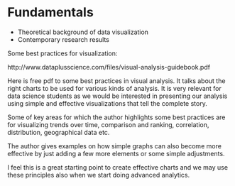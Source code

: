 # Fundamentals

  + Theoretical background of data visualization  
  + Contemporary research results

Some best practices for visualization:

  http://www.dataplusscience.com/files/visual-analysis-guidebook.pdf
  
Here is free pdf to some best practices in visual analysis. It talks about the right charts to be used for various kinds of analysis. It is very relevant for data science students as we would be interested in presenting our analysis using simple and effective visualizations that tell the complete story. 

Some of key areas for which the author highlights some best practices are for visualizing trends over time, comparison and ranking, correlation, distribution, geographical data etc. 

The author gives examples on how simple graphs can also become more effective by just adding a few more elements or some simple adjustments. 

I feel this is a great starting point to create effective charts and we may use these principles also when we start doing advanced analytics.
